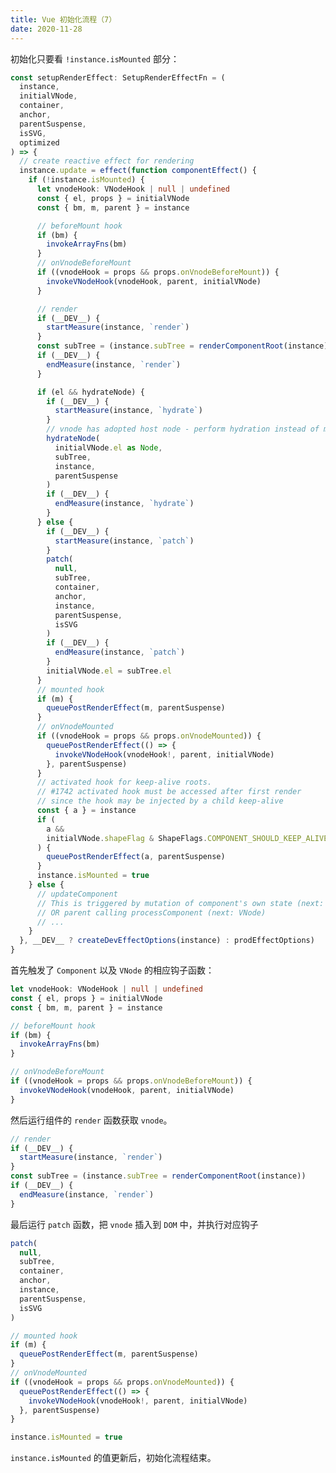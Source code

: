 ```yaml
---
title: Vue 初始化流程（7）
date: 2020-11-28
---
```


初始化只要看 `!instance.isMounted` 部分：

```ts
const setupRenderEffect: SetupRenderEffectFn = (
  instance,
  initialVNode,
  container,
  anchor,
  parentSuspense,
  isSVG,
  optimized
) => {
  // create reactive effect for rendering
  instance.update = effect(function componentEffect() {
    if (!instance.isMounted) {
      let vnodeHook: VNodeHook | null | undefined
      const { el, props } = initialVNode
      const { bm, m, parent } = instance

      // beforeMount hook
      if (bm) {
        invokeArrayFns(bm)
      }
      // onVnodeBeforeMount
      if ((vnodeHook = props && props.onVnodeBeforeMount)) {
        invokeVNodeHook(vnodeHook, parent, initialVNode)
      }

      // render
      if (__DEV__) {
        startMeasure(instance, `render`)
      }
      const subTree = (instance.subTree = renderComponentRoot(instance))
      if (__DEV__) {
        endMeasure(instance, `render`)
      }

      if (el && hydrateNode) {
        if (__DEV__) {
          startMeasure(instance, `hydrate`)
        }
        // vnode has adopted host node - perform hydration instead of mount.
        hydrateNode(
          initialVNode.el as Node,
          subTree,
          instance,
          parentSuspense
        )
        if (__DEV__) {
          endMeasure(instance, `hydrate`)
        }
      } else {
        if (__DEV__) {
          startMeasure(instance, `patch`)
        }
        patch(
          null,
          subTree,
          container,
          anchor,
          instance,
          parentSuspense,
          isSVG
        )
        if (__DEV__) {
          endMeasure(instance, `patch`)
        }
        initialVNode.el = subTree.el
      }
      // mounted hook
      if (m) {
        queuePostRenderEffect(m, parentSuspense)
      }
      // onVnodeMounted
      if ((vnodeHook = props && props.onVnodeMounted)) {
        queuePostRenderEffect(() => {
          invokeVNodeHook(vnodeHook!, parent, initialVNode)
        }, parentSuspense)
      }
      // activated hook for keep-alive roots.
      // #1742 activated hook must be accessed after first render
      // since the hook may be injected by a child keep-alive
      const { a } = instance
      if (
        a &&
        initialVNode.shapeFlag & ShapeFlags.COMPONENT_SHOULD_KEEP_ALIVE
      ) {
        queuePostRenderEffect(a, parentSuspense)
      }
      instance.isMounted = true
    } else {
      // updateComponent
      // This is triggered by mutation of component's own state (next: null)
      // OR parent calling processComponent (next: VNode)
      // ...
    }
  }, __DEV__ ? createDevEffectOptions(instance) : prodEffectOptions)
}
```

首先触发了 `Component` 以及 `VNode` 的相应钩子函数：

```ts
let vnodeHook: VNodeHook | null | undefined
const { el, props } = initialVNode
const { bm, m, parent } = instance

// beforeMount hook
if (bm) {
  invokeArrayFns(bm)
}

// onVnodeBeforeMount
if ((vnodeHook = props && props.onVnodeBeforeMount)) {
  invokeVNodeHook(vnodeHook, parent, initialVNode)
}
```

然后运行组件的 `render` 函数获取 `vnode`。

```ts
// render
if (__DEV__) {
  startMeasure(instance, `render`)
}
const subTree = (instance.subTree = renderComponentRoot(instance))
if (__DEV__) {
  endMeasure(instance, `render`)
}
```

最后运行 `patch` 函数，把 `vnode` 插入到 `DOM` 中，并执行对应钩子

```ts
patch(
  null,
  subTree,
  container,
  anchor,
  instance,
  parentSuspense,
  isSVG
)

// mounted hook
if (m) {
  queuePostRenderEffect(m, parentSuspense)
}
// onVnodeMounted
if ((vnodeHook = props && props.onVnodeMounted)) {
  queuePostRenderEffect(() => {
    invokeVNodeHook(vnodeHook!, parent, initialVNode)
  }, parentSuspense)
}

instance.isMounted = true
```

`instance.isMounted` 的值更新后，初始化流程结束。
